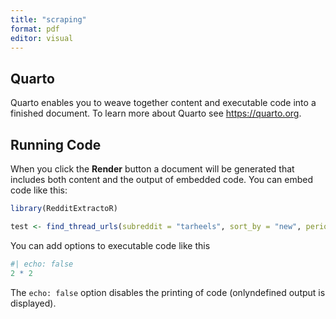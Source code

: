 ```yaml
---
title: "scraping"
format: pdf
editor: visual
---
```


## Quarto

Quarto enables you to weave together content and executable code into a finished document. To learn more about Quarto see <https://quarto.org>.

## Running Code

When you click the **Render** button a document will be generated that includes both content and the output of embedded code. You can embed code like this:

```r
library(RedditExtractoR)

test <- find_thread_urls(subreddit = "tarheels", sort_by = "new", period = "day")
```

You can add options to executable code like this

```r
#| echo: false
2 * 2
```

The `echo: false` option disables the printing of code (onlyndefined output is displayed).
